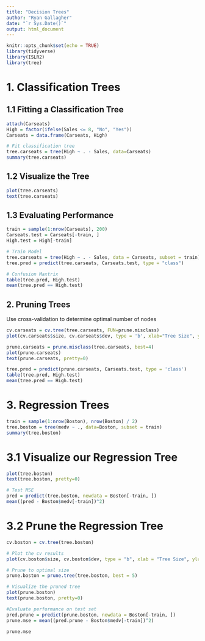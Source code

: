 ```yaml
---
title: "Decision Trees"
author: "Ryan Gallagher"
date: "`r Sys.Date()`"
output: html_document
---
```


```r
knitr::opts_chunk$set(echo = TRUE)
library(tidyverse)
library(ISLR2)
library(tree)
```

# 1. Classification Trees

## 1.1 Fitting a Classification Tree
```r
attach(Carseats)
High = factor(ifelse(Sales <= 8, "No", "Yes"))
Carseats = data.frame(Carseats, High)

# Fit classification tree
tree.carseats = tree(High ~ . - Sales, data=Carseats)
summary(tree.carseats)
```

## 1.2 Visualize the Tree
```r
plot(tree.carseats)
text(tree.carseats)
```

## 1.3 Evaluating Performance

```r
train = sample(1:nrow(Carseats), 200)
Carseats.test = Carseats[-train, ]
High.test = High[-train]

# Train Model
tree.carseats = tree(High ~ . - Sales, data = Carseats, subset = train)
tree.pred = predict(tree.carseats, Carseats.test, type = "class")

# Confusion Maxtrix
table(tree.pred, High.test)
mean(tree.pred == High.test)
```


## 2. Pruning Trees
Use cross-validation to determine optimal number of nodes

```r
cv.carseats = cv.tree(tree.carseats, FUN=prune.misclass)
plot(cv.carseats$size, cv.carseats$dev, type = 'b', xlab="Tree Size", ylab="Cross-Validation Error")

```

```r
prune.carseats = prune.misclass(tree.carseats, best=4)
plot(prune.carseats)
text(prune.carseats, pretty=0)

```

```r
tree.pred = predict(prune.carseats, Carseats.test, type = 'class')
table(tree.pred, High.test)
mean(tree.pred == High.test)
```


# 3. Regression Trees

```r
train = sample(1:nrow(Boston), nrow(Boston) / 2)
tree.boston = tree(medv ~ ., data=Boston, subset = train)
summary(tree.boston)
```

# 3.1 Visualize our Regression Tree
```r
plot(tree.boston)
text(tree.boston, pretty=0)

# Test MSE
pred = predict(tree.boston, newdata = Boston[-train, ])
mean((pred - Boston$medv[-train])^2)
```

# 3.2 Prune the Regression Tree
```r
cv.boston = cv.tree(tree.boston)

# Plot the cv results
plot(cv.boston$size, cv.boston$dev, type = "b", xlab = "Tree Size", ylab = "Cross-validation Erro")
```

```r
# Prune to optimal size
prune.boston = prune.tree(tree.boston, best = 5)

# Visualize the pruned tree
plot(prune.boston)
text(prune.boston, pretty=0)
```

```r
#Evaluate performance on test set
pred.prune = predict(prune.boston, newdata = Boston[-train, ])
prune.mse = mean((pred.prune - Boston$medv[-train])^2)

prune.mse
```